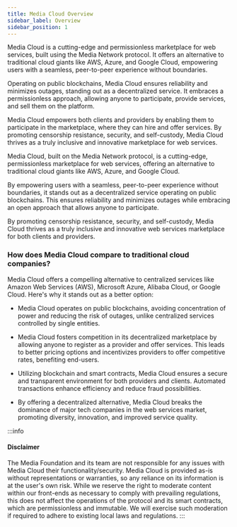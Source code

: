 ```yaml
---
title: Media Cloud Overview
sidebar_label: Overview
sidebar_position: 1
---
```


Media Cloud is a cutting-edge and permissionless marketplace for web services, built using the Media Network protocol. It offers an alternative to traditional cloud giants like AWS, Azure, and Google Cloud, empowering users with a seamless, peer-to-peer experience without boundaries.

Operating on public blockchains, Media Cloud ensures reliability and minimizes outages, standing out as a decentralized service. It embraces a permissionless approach, allowing anyone to participate, provide services, and sell them on the platform.

Media Cloud empowers both clients and providers by enabling them to participate in the marketplace, where they can hire and offer services. By promoting censorship resistance, security, and self-custody, Media Cloud thrives as a truly inclusive and innovative marketplace for web services.

Media Cloud, built on the Media Network protocol, is a cutting-edge, permissionless marketplace for web services, offering an alternative to traditional cloud giants like AWS, Azure, and Google Cloud. 

By empowering users with a seamless, peer-to-peer experience without boundaries, it stands out as a decentralized service operating on public blockchains. This ensures reliability and minimizes outages while embracing an open approach that allows anyone to participate. 

By promoting censorship resistance, security, and self-custody, Media Cloud thrives as a truly inclusive and innovative web services marketplace for both clients and providers.


### How does Media Cloud compare to traditional cloud companies?

Media Cloud offers a compelling alternative to centralized services like Amazon Web Services (AWS), Microsoft Azure, Alibaba Cloud, or Google Cloud. Here's why it stands out as a better option:

- Media Cloud operates on public blockchains, avoiding concentration of power and reducing the risk of outages, unlike centralized services controlled by single entities.

- Media Cloud fosters competition in its decentralized marketplace by allowing anyone to register as a provider and offer services. This leads to better pricing options and incentivizes providers to offer competitive rates, benefiting end-users.

- Utilizing blockchain and smart contracts, Media Cloud ensures a secure and transparent environment for both providers and clients. Automated transactions enhance efficiency and reduce fraud possibilities.

- By offering a decentralized alternative, Media Cloud breaks the dominance of major tech companies in the web services market, promoting diversity, innovation, and improved service quality.

:::info
#### Disclaimer
The Media Foundation and its team are not responsible for any issues with Media Cloud their functionality/security. Media Cloud is provided as-is without representations or warranties, so any reliance on its information is at the user's own risk. While we reserve the right to moderate content within our front-ends as necessary to comply with prevailing regulations, this does not affect the operations of the protocol and its smart contracts, which are permissionless and immutable. We will exercise such moderation if required to adhere to existing local laws and regulations.
:::